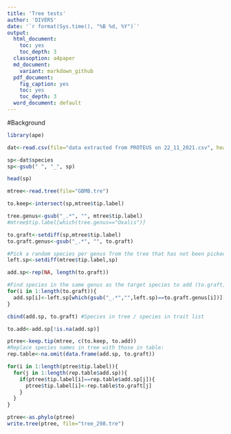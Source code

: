 ```yaml
---
title: 'Tree tests'
author: 'DIVERS'
date: '`r format(Sys.time(), "%B %d, %Y")`'
output:
  html_document:
    toc: yes
    toc_depth: 3
  classoption: a4paper
  md_document:
    variant: markdown_github
  pdf_document:
    fig_caption: yes
    toc: yes
    toc_depth: 3
  word_document: default
---
```


#Background 



```r
library(ape)
```

```r

dat<-read.csv(file="data extracted from PROTEUS on 22_11_2021.csv", header=T)

sp<-dat$species
sp<-gsub(" ", "_", sp)

head(sp)

mtree<-read.tree(file="GBMB.tre")

to.keep<-intersect(sp,mtree$tip.label)

tree.genus<-gsub("_.*", "", mtree$tip.label)
#mtree$tip.label[which(tree.genus=="Oxalis")]

to.graft<-setdiff(sp,mtree$tip.label)
to.graft.genus<-gsub("_.*", "", to.graft)

#Pick a random species per genus from the tree that has not been picked yet:
left.sp<-setdiff(mtree$tip.label,sp)

add.sp<-rep(NA, length(to.graft))

#Find species in the same genus as the target species to add (to.graft)
for(i in 1:length(to.graft)){
  add.sp[i]<-left.sp[which(gsub("_.*","",left.sp)==to.graft.genus[i])][1]
}

cbind(add.sp, to.graft) #Species in tree / species in trait list

to.add<-add.sp[!is.na(add.sp)]

ptree<-keep.tip(mtree, c(to.keep, to.add))
#Replace species names in tree with those in table:
rep.table<-na.omit(data.frame(add.sp, to.graft))

for(i in 1:length(ptree$tip.label)){
  for(j in 1:length(rep.table$add.sp)){
    if(ptree$tip.label[i]==rep.table$add.sp[j]){
      ptree$tip.label[i]<-rep.table$to.graft[j]
    }
  }
}

ptree<-as.phylo(ptree)
write.tree(ptree, file="tree_298.tre")

```
